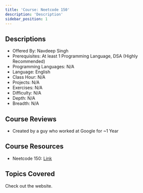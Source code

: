 ```yaml
---
title: 'Course: Neetcode 150'
description: 'Description'
sidebar_position: 1
---
```


## Descriptions

-   Offered By: Navdeep Singh
-   Prerequisites: At least 1 Programming Language, DSA (Highly Recommended)
-   Programming Languages: N/A
-   Language: English
-   Class Hour: N/A
-   Projects: N/A
-   Exercises: N/A
-   Difficulty: N/A
-   Depth: N/A
-   Breadth: N/A

## Course Reviews

-   Created by a guy who worked at Google for ~1 Year

## Course Resources

-   Neetcode 150: [Link](https://neetcode.io/roadmap)

## Topics Covered

Check out the website.
